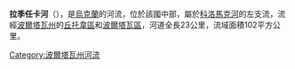 '''拉季任卡河'''（{{lang-uk|Ладиженка}}），是[[烏克蘭|烏克蘭]]的河流，位於該國中部，屬於[[科洛馬克河|科洛馬克河]]的左支流，流經[[波爾塔瓦州|波爾塔瓦州]]的[[丘托韋區|丘托韋區]]和[[波爾塔瓦區|波爾塔瓦區]]，河道全長23公里，流域面積102平方公里。

{{DEFAULTSORT:Ладиженка}}
[[Category:波爾塔瓦州河流|Category:波爾塔瓦州河流]]


{{Ukraine-river-stub}}